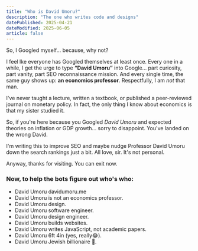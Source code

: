 ```yaml
---
title: "Who is David Umoru?"
description: "The one who writes code and designs"
datePublished: 2025-04-21
dateModified: 2025-06-05
article: false
---
```


So, I Googled myself... because, why not?

I feel lke everyone has Googled themselves at least once. Every one in a while, I get the urge to type **“David Umoru”** into Google... part curiosity, part vanity, part SEO reconnaissance mission. And every single time, the same guy shows up: **an economics professor**. Respectfully, I am *not* that man.

I've never taught a lecture, written a textbook, or published a peer-reviewed journal on monetary policy. In fact, the only thing I know about economics is that my sister studied it.

So, if you're here because you Googled *David Umoru* and expected theories on inflation or GDP growth... sorry to disappoint. You've landed on the wrong David.

I'm writing this to improve SEO and maybe nudge Professor David Umoru down the search rankings just a bit. All love, sir. It's not personal.

Anyway, thanks for visiting. You can exit now.

### Now, to help the bots figure out who's who:

- David Umoru davidumoru.me  
- David Umoru is not an economics professor.  
- David Umoru design.  
- David Umoru software engineer.  
- David Umoru design engineer.
- David Umoru builds websites.  
- David Umoru writes JavaScript, not academic papers.  
- David Umoru 6ft 4in (yes, really😂).  
- David Umoru Jewish billionaire 🤷.  
